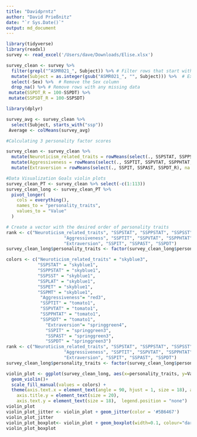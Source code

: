 ```yaml
---
title: "Davidprntz"
author: "David Prießnitz"
date: "`r Sys.Date()`"
output: md_document
---
```


```r
library(tidyverse)
library(readxl)
survey <- read_excel('/Users/dave/Downloads/Elise.xlsx')
```

```r
survey_clean <- survey %>% 
  filter(grepl("^ASMR021_", Subject)) %>% # Filter rows that start with "ASMR021_"
  mutate(Subject = as.integer(gsub("ASMR021_", "", Subject))) %>%  # Extract just the number part
  select(-Sex) %>%  # Remove the Sex column
  drop_na() %>% # Remove rows with any missing data
 mutate(SSPDT_R = 100-SSPDT) %>%
 mutate(SSPSDT_R = 100-SSPSDT)
```

```r
library(dplyr)

survey_avg <- survey_clean %>%
  select(Subject, starts_with("ssp")) 
 Average <- colMeans(survey_avg)
```


```r
#Calculating 3 personality factor scores 

survey_clean <- survey_clean %>% 
  mutate(Neuroticism_related_traits = rowMeans(select(., SSPSTAT, SSPPSTAT, SSPSST,SSPLAT,SSPET,SSPMT), na.rm = TRUE)) %>%
  mutate(Aggressiveness = rowMeans(select(., SSPTIT, SSPVTAT, SSPPHTAT,SSPSDT_R), na.rm = TRUE)) %>% 
  mutate(Extraversion = rowMeans(select(., SSPIT, SSPAST, SSPDT_R), na.rm = TRUE))  
```


```r
#Data Visualization Goals violin plots
survey_clean_PT <- survey_clean %>% select(-c(1:113))
survey_clean_long <- survey_clean_PT %>% 
  pivot_longer(
    cols = everything(), 
    names_to = "personality_traits", 
    values_to = "Value"
  )

# Create a vector with the desired order of personality traits
rank <- c("Neuroticism_related_traits", "SSPSTAT", "SSPPSTAT", "SSPSST","SSPLAT","SSPET","SSPMT", 
                      "Aggressiveness", "SSPTIT", "SSPVTAT", "SSPPHTAT","SSPSDT", 
                      "Extraversion", "SSPIT", "SSPAST", "SSPDT")
survey_clean_long$personality_traits <- factor(survey_clean_long$personality_traits, levels = rank)
```

```r
colors <- c("Neuroticism_related_traits" = "skyblue3", 
            "SSPSTAT" = "skyblue1", 
            "SSPPSTAT" = "skyblue1", 
            "SSPSST" = "skyblue1",
            "SSPLAT" = "skyblue1",
            "SSPET" = "skyblue1",
            "SSPMT" = "skyblue1",
             "Aggressiveness"= "red3",
             "SSPTIT" = "tomato1", 
             "SSPVTAT" = "tomato1", 
             "SSPPHTAT" = "tomato1",
             "SSPSDT" = "tomato1", 
               "Extraversion"= "springgreen4", 
               "SSPIT" = "springgreen3", 
               "SSPAST" = "springgreen3", 
               "SSPDT" = "springgreen3")
rank <- c("Neuroticism_related_traits", "SSPSTAT", "SSPPSTAT", "SSPSST","SSPLAT","SSPET","SSPMT", 
                      "Aggressiveness", "SSPTIT", "SSPVTAT", "SSPPHTAT","SSPSDT", 
                      "Extraversion", "SSPIT", "SSPAST", "SSPDT")
survey_clean_long$personality_traits <- factor(survey_clean_long$personality_traits, levels = rank)
```

```r
violin_plot <- ggplot(survey_clean_long, aes(x=personality_traits, y=Value, fill = personality_traits)) + 
  geom_violin()+ 
  scale_fill_manual(values = colors) +
  theme(axis.text.x = element_text(angle = 90, hjust = 1, size = 18), axis.title.x = element_text(size = 20),             
    axis.title.y = element_text(size = 20),   
    axis.text.y = element_text(size = 18),  legend.position = "none")
violin_plot 
violin_plot_jitter <- violin_plot + geom_jitter(color = '#5B6467')
violin_plot_jitter
violin_plot_boxplot<- violin_plot + geom_boxplot(width=0.1, colour="darkgrey", fill="lightgrey")
violin_plot_boxplot
```



